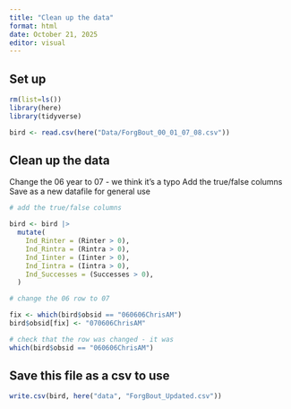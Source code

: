 ```yaml
---
title: "Clean up the data"
format: html
date: October 21, 2025
editor: visual
---
```


## Set up
```r
rm(list=ls())
library(here)
library(tidyverse)
```

```r
bird <- read.csv(here("Data/ForgBout_00_01_07_08.csv")) 
```

## Clean up the data
Change the 06 year to 07 - we think it's a typo
Add the true/false columns 
Save as a new datafile for general use


```r
# add the true/false columns

bird <- bird |>
  mutate(
    Ind_Rinter = (Rinter > 0),
    Ind_Rintra = (Rintra > 0),
    Ind_Iinter = (Iinter > 0),
    Ind_Iintra = (Iintra > 0),
    Ind_Successes = (Successes > 0),
  )
```

```r
# change the 06 row to 07

fix <- which(bird$obsid == "060606ChrisAM")
bird$obsid[fix] <- "070606ChrisAM"

```

```r
# check that the row was changed - it was
which(bird$obsid == "060606ChrisAM")
```

## Save this file as a csv to use

```r
write.csv(bird, here("data", "ForgBout_Updated.csv"))
```




